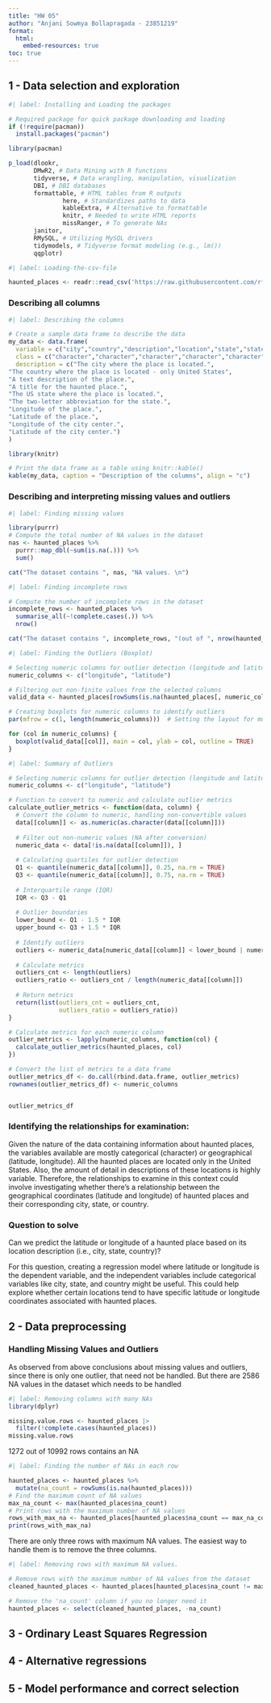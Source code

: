 ```yaml
---
title: "HW 05"
author: "Anjani Sowmya Bollapragada - 23851219"
format:
  html:
    embed-resources: true
toc: true
---
```


## 1 - Data selection and exploration


```r
#| label: Installing and Loading the packages

# Required package for quick package downloading and loading 
if (!require(pacman))
  install.packages("pacman")

library(pacman)

p_load(dlookr,
       DMwR2, # Data Mining with R functions
       tidyverse, # Data wrangling, manipulation, visualization
       DBI, # DBI databases
       formattable, # HTML tables from R outputs
               here, # Standardizes paths to data
               kableExtra, # Alternative to formattable
               knitr, # Needed to write HTML reports
               missRanger, # To generate NAs
       janitor,
       RMySQL, # Utilizing MySQL drivers
       tidymodels, # Tidyverse format modeling (e.g., lm())
       qqplotr) 
```

```r
#| label: Loading-the-csv-file

haunted_places <- readr::read_csv('https://raw.githubusercontent.com/rfordatascience/tidytuesday/master/data/2023/2023-10-10/haunted_places.csv', show_col_types = FALSE)
```

### Describing all columns

```r
#| label: Describing the columns

# Create a sample data frame to describe the data
my_data <- data.frame(
  variable = c("city","country","description","location","state","state_abbrev","longitude","latitude","city_longitude","city_latitude"),
  class = c("character","character","character","character","character","character","double","double","double","double"),
  description = c("The city where the place is located.",
"The country where the place is located - only United States",
"A text description of the place.",
"A title for the haunted place.",
"The US state where the place is located.",
"The two-letter abbreviation for the state.",
"Longitude of the place.",
"Latitude of the place.",
"Longitude of the city center.",
"Latitude of the city center.")
)

library(knitr)

# Print the data frame as a table using knitr::kable()
kable(my_data, caption = "Description of the columns", align = "c")

```

### Describing and interpreting missing values and outliers

```r
#| label: Finding missing values

library(purrr)
# Compute the total number of NA values in the dataset
nas <- haunted_places %>% 
  purrr::map_dbl(~sum(is.na(.))) %>% 
  sum()

cat("The dataset contains ", nas, "NA values. \n")
```

```r
#| label: Finding incomplete rows

# Compute the number of incomplete rows in the dataset
incomplete_rows <- haunted_places %>% 
  summarise_all(~!complete.cases(.)) %>%
  nrow()

cat("The dataset contains ", incomplete_rows, "(out of ", nrow(haunted_places),") incomplete rows. \n")
```

```r
#| label: Finding the Outliers (Boxplot)

# Selecting numeric columns for outlier detection (longitude and latitude)
numeric_columns <- c("longitude", "latitude")

# Filtering out non-finite values from the selected columns
valid_data <- haunted_places[rowSums(is.na(haunted_places[, numeric_columns])) == 0, ]

# Creating boxplots for numeric columns to identify outliers
par(mfrow = c(1, length(numeric_columns)))  # Setting the layout for multiple plots

for (col in numeric_columns) {
  boxplot(valid_data[[col]], main = col, ylab = col, outline = TRUE)
}

```

```r
#| label: Summary of Outliers

# Selecting numeric columns for outlier detection (longitude and latitude)
numeric_columns <- c("longitude", "latitude")

# Function to convert to numeric and calculate outlier metrics
calculate_outlier_metrics <- function(data, column) {
  # Convert the column to numeric, handling non-convertible values
  data[[column]] <- as.numeric(as.character(data[[column]]))
  
  # Filter out non-numeric values (NA after conversion)
  numeric_data <- data[!is.na(data[[column]]), ]
  
  # Calculating quartiles for outlier detection
  Q1 <- quantile(numeric_data[[column]], 0.25, na.rm = TRUE)
  Q3 <- quantile(numeric_data[[column]], 0.75, na.rm = TRUE)
  
  # Interquartile range (IQR)
  IQR <- Q3 - Q1
  
  # Outlier boundaries
  lower_bound <- Q1 - 1.5 * IQR
  upper_bound <- Q3 + 1.5 * IQR
  
  # Identify outliers
  outliers <- numeric_data[numeric_data[[column]] < lower_bound | numeric_data[[column]] > upper_bound, column]
  
  # Calculate metrics
  outliers_cnt <- length(outliers)
  outliers_ratio <- outliers_cnt / length(numeric_data[[column]])
  
  # Return metrics
  return(list(outliers_cnt = outliers_cnt, 
              outliers_ratio = outliers_ratio))
}

# Calculate metrics for each numeric column
outlier_metrics <- lapply(numeric_columns, function(col) {
  calculate_outlier_metrics(haunted_places, col)
})

# Convert the list of metrics to a data frame
outlier_metrics_df <- do.call(rbind.data.frame, outlier_metrics)
rownames(outlier_metrics_df) <- numeric_columns


outlier_metrics_df
```

### Identifying the relationships for examination:

Given the nature of the data containing information about haunted places, the variables available are mostly categorical (character) or geographical (latitude, longitude). All the haunted places are located only in the United States. Also, the amount of detail in descriptions of these locations is highly variable. Therefore, the relationships to examine in this context could involve investigating whether there's a relationship between the geographical coordinates (latitude and longitude) of haunted places and their corresponding city, state, or country.

### Question to solve

Can we predict the latitude or longitude of a haunted place based on its location description (i.e., city, state, country)?

For this question, creating a regression model where latitude or longitude is the dependent variable, and the independent variables include categorical variables like city, state, and country might be useful. This could help explore whether certain locations tend to have specific latitude or longitude coordinates associated with haunted places.

## 2 - Data preprocessing

### Handling Missing Values and Outliers

As observed from above conclusions about missing values and outliers, since there is only one outlier, that need not be handled. But there are 2586 NA values in the dataset which needs to be handled

```r
#| label: Removing columns with many NAs
library(dplyr)

missing.value.rows <- haunted_places |>
  filter(!complete.cases(haunted_places))
missing.value.rows

```

1272 out of 10992 rows contains an NA

```r
#| label: Finding the number of NAs in each row

haunted_places <- haunted_places %>%
  mutate(na_count = rowSums(is.na(haunted_places)))
# Find the maximum count of NA values
max_na_count <- max(haunted_places$na_count)
# Print rows with the maximum number of NA values
rows_with_max_na <- haunted_places[haunted_places$na_count == max_na_count, ]
print(rows_with_max_na)

```

There are only three rows with maximum NA values. The easiest way to handle them is to remove the three columns.

```r
#| label: Removing rows with maximum NA values.

# Remove rows with the maximum number of NA values from the dataset
cleaned_haunted_places <- haunted_places[haunted_places$na_count != max_na_count, ]

# Remove the 'na_count' column if you no longer need it
haunted_places <- select(cleaned_haunted_places, -na_count)
```



## 3 - Ordinary Least Squares Regression


## 4 - Alternative regressions 

## 5 - Model performance and correct selection
